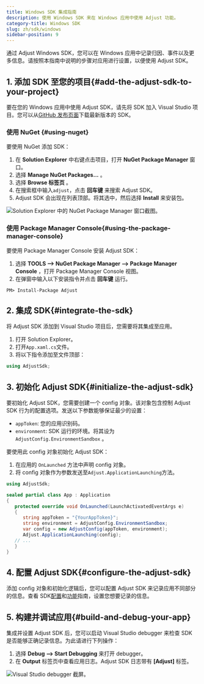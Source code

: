 ```yaml
---
title: Windows SDK 集成指南
description: 使用 Windows SDK 来在 Windows 应用中使用 Adjust 功能。
category-title: Windows SDK
slug: zh/sdk/windows
sidebar-position: 9
---
```


通过 Adjust Windows SDK，您可以在 Windows 应用中记录归因、事件以及更多信息。请按照本指南中说明的步骤对应用进行设置，以便使用 Adjust SDK。

## 1\. 添加 SDK 至您的项目{#add-the-adjust-sdk-to-your-project}

要在您的 Windows 应用中使用 Adjust SDK，请先将 SDK 加入 Visual Studio 项目。您可以从[GitHub 发布页面](https://github.com/adjust/windows_sdk/releases/latest)下载最新版本的 SDK。

### 使用 NuGet {#using-nuget}

要使用 NuGet 添加 SDK：

1. 在 **Solution Explorer** 中右键点击项目，打开 **NuGet Package Manager** 窗口。
2. 选择 **Manage NuGet Packages...** 。
3. 选择 **Browse 标签页** 。
4. 在搜索框中输入`adjust`，点击 **回车键** 来搜索 Adjust SDK。
5. Adjust SDK 会出现在列表顶部。将其选中，然后选择 **Install** 来安装包。

![Solution Explorer 中的 NuGet Package Manager 窗口截图。](@images/windows/1-nuget.png)

### 使用 Package Manager Console{#using-the-package-manager-console}

要使用 Package Manager Console 安装 Adjust SDK：

1. 选择 **TOOLS \-\-> NuGet Package Manager \-\-> Package Manager Console** ，打开 Package Manager Console 视图。
2. 在弹窗中输入以下安装指令并点击 **回车键** 运行。

```console
PM> Install-Package Adjust
```

## 2\. 集成 SDK{#integrate-the-sdk}

将 Adjust SDK 添加到 Visual Studio 项目后，您需要将其集成至应用。

1. 打开 Solution Explorer。
2. 打开`App.xaml.cs`文件。
3. 将以下指令添加至文件顶部：

<CodeBlock title="App.xaml.cs">

```cs
using AdjustSdk;
```

</CodeBlock>

## 3\. 初始化 Adjust SDK{#initialize-the-adjust-sdk}

要初始化 Adjust SDK，您需要创建一个 config 对象。该对象包含控制 Adjust SDK 行为的配置选项。发送以下参数能够保证最少的设置：

-  `appToken`: 您的应用识别码。
-  `environment`: SDK 运行的环境。将其设为`AdjustConfig.EnvironmentSandbox` 。

要使用此 config 对象初始化 Adjust SDK：

1. 在应用的 `OnLaunched` 方法中声明 config 对象。
2. 将 config 对象作为参数发送至`Adjust.ApplicationLaunching`方法。

```cs
using AdjustSdk;

sealed partial class App : Application
{
   protected override void OnLaunched(LaunchActivatedEventArgs e)
   {
      string appToken = "{YourAppToken}";
      string environment = AdjustConfig.EnvironmentSandbox;
      var config = new AdjustConfig(appToken, environment);
      Adjust.ApplicationLaunching(config);
   // ...
   }
}
```

## 4\. 配置 Adjust SDK{#configure-the-adjust-sdk}

添加 config 对象和初始化逻辑后，您可以配置 Adjust SDK 来记录应用不同部分的信息。查看 SDK[配置](/zh/sdk/windows/configuration)和[功能](/zh/sdk/windows/features)指南，设置您想要记录的信息。

## 5\. 构建并调试应用{#build-and-debug-your-app}

集成并设置 Adjust SDK 后，您可以启动 Visual Studio debugger 来检查 SDK 是否能够正确记录信息。为此请进行下列操作：

1. 选择 **Debug \-\-> Start Debugging** 来打开 debugger。
2. 在 **Output** 标签页中查看应用日志。Adjust SDK 日志带有 **\[Adjust\]** 标签。

![Visual Studio debugger 截屏。](@images/windows/2-debugger.png)
